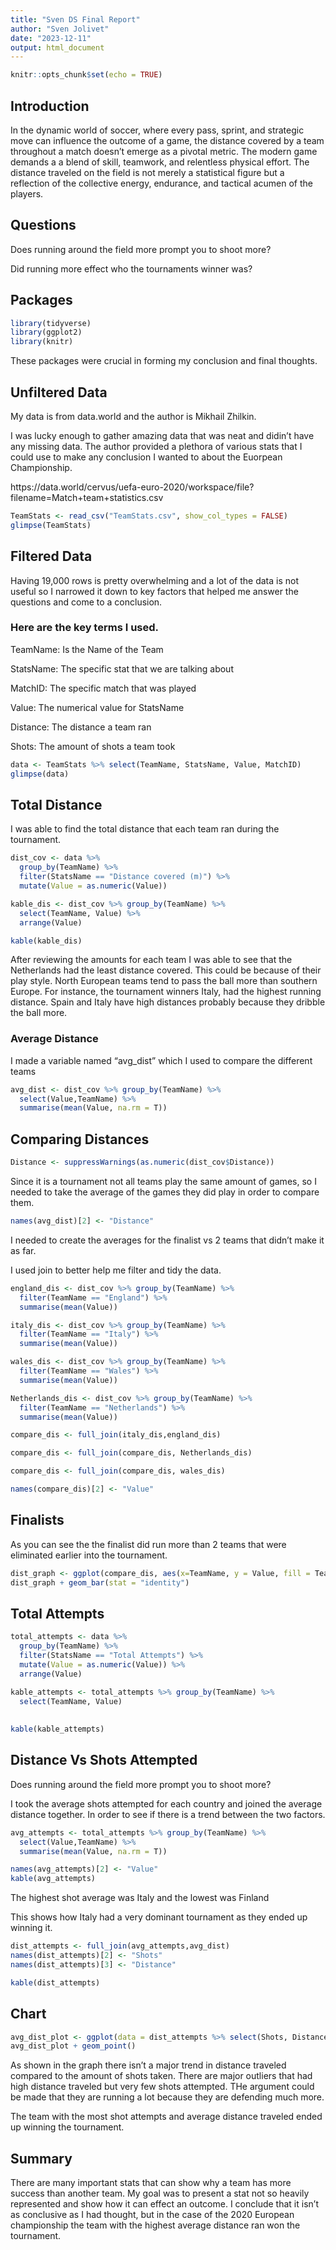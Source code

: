 ```yaml
---
title: "Sven DS Final Report"
author: "Sven Jolivet"
date: "2023-12-11"
output: html_document
---
```


```r
knitr::opts_chunk$set(echo = TRUE)
```

## Introduction

In the dynamic world of soccer, where every pass, sprint, and strategic move can influence the outcome of a game, the distance covered by a team throughout a match doesn't emerge as a pivotal metric. The modern game demands a a blend of skill, teamwork, and relentless physical effort. The distance traveled on the field is not merely a statistical figure but a reflection of the collective energy, endurance, and tactical acumen of the players.

## Questions 
Does running around the field more prompt you to shoot more?

Did running more effect who the tournaments winner was?

## Packages
```r
library(tidyverse)
library(ggplot2)
library(knitr)
```

These packages were crucial in forming my conclusion and final thoughts.

## Unfiltered Data 
My data is from data.world and the author is Mikhail Zhilkin.

I was lucky enough to gather amazing data that was neat and didin't have any missing data. The author provided a plethora of various stats that I could use to make any conclusion I wanted to about the Euorpean Championship. 

https://data.world/cervus/uefa-euro-2020/workspace/file?filename=Match+team+statistics.csv

```r
TeamStats <- read_csv("TeamStats.csv", show_col_types = FALSE)
glimpse(TeamStats)
```

## Filtered Data 
Having 19,000 rows is pretty overwhelming and a lot of the data is not useful so I narrowed it down to key factors that helped me answer the questions and come to a conclusion. 

### Here are the key terms I used.

TeamName: Is the Name of the Team

StatsName: The specific stat that we are talking about 

MatchID: The specific match that was played

Value: The numerical value for StatsName

Distance: The distance a team ran 

Shots: The amount of shots a team took
```r
data <- TeamStats %>% select(TeamName, StatsName, Value, MatchID)
glimpse(data)
```

## Total Distance
I was able to find the total distance that each team ran during the tournament. 


```r
dist_cov <- data %>% 
  group_by(TeamName) %>% 
  filter(StatsName == "Distance covered (m)") %>% 
  mutate(Value = as.numeric(Value))

kable_dis <- dist_cov %>% group_by(TeamName) %>% 
  select(TeamName, Value) %>% 
  arrange(Value)

kable(kable_dis)
```

After reviewing the amounts for each team I was able to see that the Netherlands had the least distance covered.
This could be because of their play style. North European teams tend to pass the ball more than southern Europe. For instance, the tournament winners Italy, had the highest running distance. Spain and Italy have high distances probably because they dribble the ball more. 

### Average Distance
I made a variable named "avg_dist" which I used to compare the different teams

```r
avg_dist <- dist_cov %>% group_by(TeamName) %>% 
  select(Value,TeamName) %>% 
  summarise(mean(Value, na.rm = T))
```

## Comparing Distances


```r
Distance <- suppressWarnings(as.numeric(dist_cov$Distance))
```


Since it is a tournament not all teams play the same amount of games, so I needed to take the average of the games they did play in order to compare them. 
```r
names(avg_dist)[2] <- "Distance"
```

I needed to create the averages for the finalist vs 2 teams that didn't make it as far.

I used join to better help me filter and tidy the data.

```r
england_dis <- dist_cov %>% group_by(TeamName) %>%
  filter(TeamName == "England") %>% 
  summarise(mean(Value))

```

```r
italy_dis <- dist_cov %>% group_by(TeamName) %>%
  filter(TeamName == "Italy") %>% 
  summarise(mean(Value))

wales_dis <- dist_cov %>% group_by(TeamName) %>%
  filter(TeamName == "Wales") %>% 
  summarise(mean(Value))

Netherlands_dis <- dist_cov %>% group_by(TeamName) %>%
  filter(TeamName == "Netherlands") %>% 
  summarise(mean(Value))

compare_dis <- full_join(italy_dis,england_dis)

compare_dis <- full_join(compare_dis, Netherlands_dis)

compare_dis <- full_join(compare_dis, wales_dis)

names(compare_dis)[2] <- "Value"

```

## Finalists 
As you can see the the finalist did run more than 2 teams that were eliminated earlier into the tournament. 

```r
dist_graph <- ggplot(compare_dis, aes(x=TeamName, y = Value, fill = TeamName))
dist_graph + geom_bar(stat = "identity")
```

## Total Attempts

```r

total_attempts <- data %>%
  group_by(TeamName) %>% 
  filter(StatsName == "Total Attempts") %>% 
  mutate(Value = as.numeric(Value)) %>% 
  arrange(Value)

kable_attempts <- total_attempts %>% group_by(TeamName) %>% 
  select(TeamName, Value)
  
  
kable(kable_attempts)
```

## Distance Vs Shots Attempted
Does running around the field more prompt you to shoot more?

I took the average shots attempted for each country and joined the average distance together.
In order to see if there is a trend between the two factors.

```r
avg_attempts <- total_attempts %>% group_by(TeamName) %>% 
  select(Value,TeamName) %>% 
  summarise(mean(Value, na.rm = T))

names(avg_attempts)[2] <- "Value"
kable(avg_attempts)
```

The highest shot average was Italy and the lowest was Finland

This shows how Italy had a very dominant tournament as they ended up winning it. 
 
```r
dist_attempts <- full_join(avg_attempts,avg_dist)
names(dist_attempts)[2] <- "Shots"
names(dist_attempts)[3] <- "Distance"

kable(dist_attempts)

```

## Chart

```r
avg_dist_plot <- ggplot(data = dist_attempts %>% select(Shots, Distance), mapping = aes(x = Shots, y = Distance))
avg_dist_plot + geom_point()

```

As shown in the graph there isn't a major trend in distance traveled compared to the amount of shots taken. There are major outliers that had high distance traveled but very few shots attempted. THe argument could be made that they are running a lot because they are defending much more. 


The team with the most shot attempts and average distance traveled ended up winning the tournament. 


## Summary
There are many important stats that can show why a team has more success than another team. My goal was to present a stat not so heavily represented and show how it can effect an outcome. I conclude that it isn't as conclusive as I had thought, but in the case of the 2020 European championship the team with the highest average distance ran won the tournament.